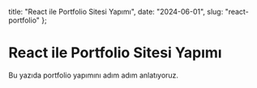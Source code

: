   title: "React ile Portfolio Sitesi Yapımı",
  date: "2024-06-01",
  slug: "react-portfolio"
};

# React ile Portfolio Sitesi Yapımı

Bu yazıda portfolio yapımını adım adım anlatıyoruz.
